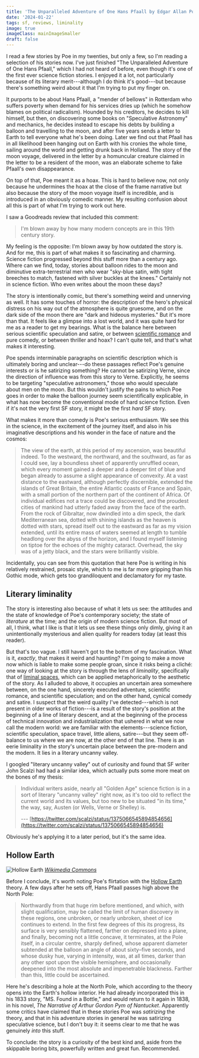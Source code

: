 ```yaml
---
title: 'The Unparalleled Adventure of One Hans Pfaall by Edgar Allan Poe (1835)'
date: '2024-01-22'
tags: sf, reviews, liminality
image: true
imageClass: mainImageSmaller
draft: false
---
```


I read a few stories by Poe in my twenties, but only a few, so I'm reading a selection of his stories now. I've just finished "The Unparalleled Adventure of One Hans Pfaall," which I had not heard of before, even though it's one of the first ever science fiction stories. I enjoyed it a lot, not particularly because of its literary merit---although I do think it's good---but because there's something weird about it that I'm trying to put my finger on.

It purports to be about Hans Pfaall, a "mender of bellows" in Rotterdam who suffers poverty when demand for his services dries up (which he somehow blames on political radicalism). Hounded by his creditors, he decides to kill himself, but then, on discovering some books on "Speculative Astronomy" and mechanics, he decides instead to escape his debts by building a balloon and travelling to the moon, and after five years sends a letter to Earth to tell everyone what he's been doing. Later we find out that Pfaall has in all likelihood been hanging out on Earth with his cronies the whole time, sailing around the world and getting drunk back in Holland. The story of the moon voyage, delivered in the letter by a homuncular creature claimed in the letter to be a resident of the moon, was an elaborate scheme to fake Pfaall's own disappearance.

On top of that, Poe meant it as a hoax. This is hard to believe now, not only because he undermines the hoax at the close of the frame narrative but also because the story of the moon voyage itself is incredible, and is introduced in an obviously comedic manner. My resulting confusion about all this is part of what I'm trying to work out here.

I saw a Goodreads review that included this comment:

> I'm blown away by how many modern concepts are in this 19th century story.

My feeling is the opposite: I'm blown away by how outdated the story is. And for me, this is part of what makes it so fascinating and charming. Science fiction progressed beyond this stuff more than a century ago. Where can we find, today, stories about balloon rides to the moon and diminutive extra-terrestrial men who wear "sky-blue satin, with tight breeches to match, fastened with silver buckles at the knees." Certainly not in science fiction. Who even writes about the moon these days?

The story is intentionally comic, but there's something weird and unnerving as well. It has some touches of horror: the description of the hero's physical distress on his way out of the atmosphere is quite gruesome, and on the dark side of the moon there are "dark and hideous mysteries." But it's more than that. It feels like a glimpse into a lost world, and it was quite hard for me as a reader to get my bearings. What is the balance here between serious scientific speculation and satire, or between [scientific romance](https://en.wikipedia.org/wiki/Scientific_romance) and pure comedy, or between thriller and hoax? I can't quite tell, and that's what makes it interesting.

Poe spends interminable paragraphs on scientific description which is ultimately boring and unclear---do these passages reflect Poe's genuine interests or is he satirizing something? He cannot be satirizing Verne, since the direction of influence was from this story to Verne. Explicitly, he seems to be targeting "speculative astronomers," those who would speculate about men on the moon. But this wouldn't justify the pains to which Poe goes in order to make the balloon journey seem scientifically explicable, in what has now become the conventional mode of hard science fiction. Even if it's not the very first SF story, it might be the first _hard_ SF story.

What makes it more than comedy is Poe's serious enthusiasm. We see this in the science, in the excitement of the journey itself, and also in his imaginative descriptions and his wonder in the face of nature and the cosmos:

> The view of the earth, at this period of my ascension, was beautiful indeed. To the westward, the northward, and the southward, as far as I could see, lay a boundless sheet of apparently unruffled ocean, which every moment gained a deeper and a deeper tint of blue and began already to assume a slight appearance of convexity. At a vast distance to the eastward, although perfectly discernible, extended the islands of Great Britain, the entire Atlantic coasts of France and Spain, with a small portion of the northern part of the continent of Africa. Of individual edifices not a trace could be discovered, and the proudest cities of mankind had utterly faded away from the face of the earth. From the rock of Gibraltar, now dwindled into a dim speck, the dark Mediterranean sea, dotted with shining islands as the heaven is dotted with stars, spread itself out to the eastward as far as my vision extended, until its entire mass of waters seemed at length to tumble headlong over the abyss of the horizon, and I found myself listening on tiptoe for the echoes of the mighty cataract. Overhead, the sky was of a jetty black, and the stars were brilliantly visible.

Incidentally, you can see from this quotation that here Poe is writing in his relatively restrained, prosaic style, which to me is far more gripping than his Gothic mode, which gets too grandiloquent and declamatory for my taste.

## Literary liminality

The story is interesting also because of what it lets us see: the attitudes and the state of knowledge of Poe's contemporary society; the state of _literature_ at the time; and the origin of modern science fiction. But most of all, I think, what I like is that it lets us see these things only dimly, giving it an unintentionally mysterious and alien quality for readers today (at least this reader).

But that's too vague. I still haven't got to the bottom of my fascination. What is it, _exactly_, that makes it weird and haunting? I'm going to make a move now which is liable to make some people groan, since it risks being a cliché: one way of looking at the story is through the lens of _liminality_, specifically that of [liminal spaces](https://en.wikipedia.org/wiki/Liminal_space_(aesthetic)), which can be applied metaphorically to the aesthetic of the story. As I alluded to above, it occupies an uncertain area somewhere between, on the one hand, sincerely executed adventure, scientific romance, and scientific speculation; and on the other hand, cynical comedy and satire. I suspect that the weird quality I've detected---which is not present in older works of fiction---is a result of the story's position at the beginning of a line of literary descent, and at the beginning of the process of technical innovation and industrialization that ushered in what we now call the modern world: we are familiar with the elements---science fiction, scientific speculation, space travel, little aliens, satire---but they seem off-balance to us where we are now, at the other end of that line. There is an eerie liminality in the story's uncertain place between the pre-modern and the modern. It lies in a literary uncanny valley.

I googled "literary uncanny valley" out of curiosity and found that SF writer John Scalzi had had a similar idea, which actually puts some more meat on the bones of my thesis:

> Individual writers aside, nearly all "Golden Age" science fiction is in a sort of literary "uncanny valley" right now, as it's too old to reflect the current world and its values, but too new to be situated "in its time," the way, say, Austen (or Wells, Verne or Shelley) is.
>
> --- [https://twitter.com/scalzi/status/1375066545894854656](https://twitter.com/scalzi/status/1375066545894854656)

Obviously he's applying it to a later period, but it's the same idea.

## Hollow Earth

![Hollow Earth](https://upload.wikimedia.org/wikipedia/commons/b/bc/Map_of_the_Interior_World.png)
*[Wikimedia Commons](https://commons.wikimedia.org/wiki/File:Map_of_the_Interior_World.png)*

Before I conclude, it's worth noting Poe's flirtation with the [Hollow Earth](https://en.wikipedia.org/wiki/Hollow_Earth) theory. A few days after he sets off, Hans Pfaall passes high above the North Pole:

> Northwardly from that huge rim before mentioned, and which, with slight qualification, may be called the limit of human discovery in these regions, one unbroken, or nearly unbroken, sheet of ice continues to extend. In the first few degrees of this its progress, its surface is very sensibly flattened, farther on depressed into a plane, and finally, becoming not a little concave, it terminates, at the Pole itself, in a circular centre, sharply defined, whose apparent diameter subtended at the balloon an angle of about sixty–five seconds, and whose dusky hue, varying in intensity, was, at all times, darker than any other spot upon the visible hemisphere, and occasionally deepened into the most absolute and impenetrable blackness. Farther than this, little could be ascertained.

Here he's describing a hole at the North Pole, which according to the theory opens into the Earth's hollow interior. He had already incorporated this in his 1833 story, "MS. Found in a Bottle," and would return to it again in 1838, in his novel, _The Narrative of Arthur Gordon Pym of Nantucket_. Apparently some critics have claimed that in these stories Poe was _satirizing_ the theory, and that in his adventure stories in general he was satirizing speculative science, but I don't buy it: it seems clear to me that he was genuinely _into_ this stuff.

To conclude: the story is a curiosity of the best kind and, aside from the skippable boring bits, powerfully written and great fun. Recommended.